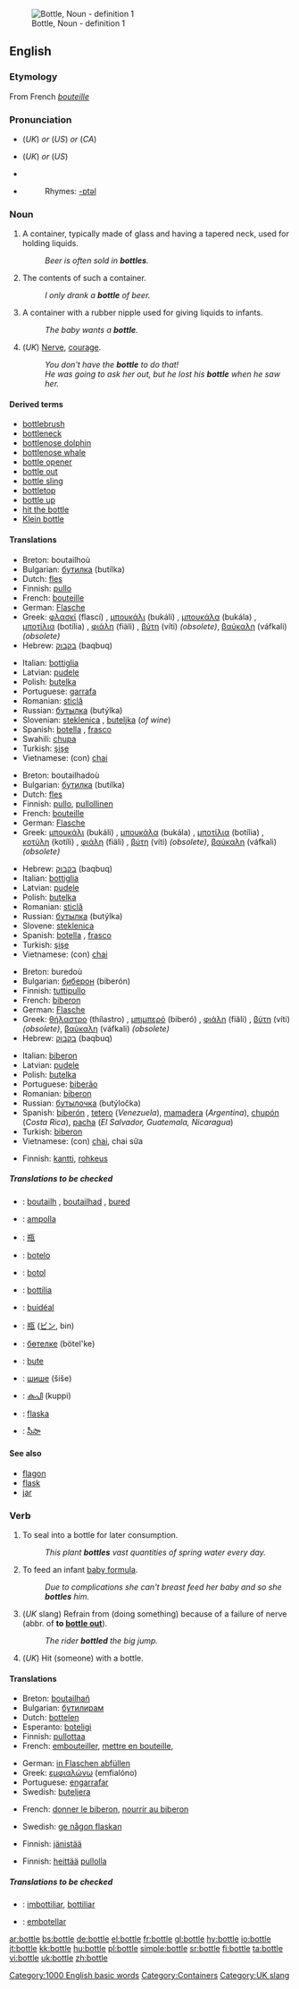 [[Image:Beaujolais Nouveau bottle.jpg|thumb|Bottle, Noun - definition 1]]
==English==

===Etymology===
From French ''[[bouteille]]''

===Pronunciation===
*{{IPA|/ˈbɒt(ə)l/}} (''UK'') ''or'' {{IPA|/ˈbɑt(ə)l/}} (''US'') ''or'' {{IPA|/ˈbɑɾ(ə)l/}} (''CA'')
*{{SAMPA|/"bQt(@)l/}} (''UK'') ''or'' {{SAMPA|/"bAt(@)l/}} (''US'')
*{{audio|en-us-bottle.ogg|Audio (US)}}
*{{audio|en-ca-bottle.ogg|Audio (CA)}}
*:Rhymes: [[Rhymes:English:-ɒtəl|-ɒtəl]]

===Noun===
{{en-noun}}

# A container, typically made of glass and having a tapered neck, used for holding liquids.
#: ''Beer is often sold in '''bottles'''.''
# The contents of such a container.
#: ''I only drank a '''bottle''' of beer.''
# A container with a rubber nipple used for giving liquids to infants.
#: ''The baby wants a '''bottle'''.''
# (''UK'') [[Nerve]], [[courage]].
#: ''You don't have the '''bottle''' to do that!''
#: ''He was going to ask her out, but he lost his '''bottle''' when he saw her.''

====Derived terms====
* [[bottlebrush]]
* [[bottleneck]]
* [[bottlenose dolphin]]
* [[bottlenose whale]]
* [[bottle opener]]
* [[bottle out]]
* [[bottle sling]]
* [[bottletop]]
* [[bottle up]]
* [[hit the bottle]]
* [[Klein bottle]]

====Translations====
{{trans-top|A container, typically made of glass and having a tapered neck, used for holding liquids}}
*Breton: boutailhoù {{p}}
*Bulgarian: [[бутилка]] (butílka) {{f}}
*Dutch: [[fles]] {{f}}
*Finnish: [[pullo]]
*French: [[bouteille]] {{f}}
*German: [[Flasche]] {{f}}
*Greek: [[φλασκί]] (flascí) {{n}}, [[μπουκάλι]] (bukáli) {{n}}, [[μπουκάλα]] (bukála) {{f}}, [[μποτίλια]] (botília) {{f}}, [[φιάλη]] (fiäli) {{f}}, [[βύτη]] (víti) {{f}} ''(obsolete)'', [[βαύκαλη]] (váfkali) {{f}} ''(obsolete)''
*Hebrew: [[בקבוק]] (baqbuq) {{m}}
{{trans-mid}}
*Italian: [[bottiglia]] {{f}}
*Latvian: [[pudele]] {{f}}
*Polish: [[butelka]] {{f}}
*Portuguese: [[garrafa]] {{f}}
*Romanian: [[sticlă]]
*Russian: [[бутылка]] (butýlka) {{f}}
*Slovenian: [[steklenica]] {{f}}, [[buteljka]] {{f}} (''of wine'')
*Spanish: [[botella]] {{f}}, [[frasco]] {{m}}
*Swahili: [[chupa]]
*Turkish: [[şişe]]
*Vietnamese: (con) [[chai]]
{{trans-bottom}}

{{trans-top|The contents of such a container}}
*Breton: boutailhadoù {{p}}
*Bulgarian: [[бутилка]] (butílka) {{f}}
*Dutch: [[fles]] {{f}}
*Finnish: [[pullo]], [[pullollinen]]
*French: [[bouteille]] {{f}}
*German: [[Flasche]] {{f}}
*Greek: [[μπουκάλι]] (bukáli) {{n}}, [[μπουκάλα]] (bukála) {{f}}, [[μποτίλια]] (botília) {{f}}, [[κοτύλη]] (kotíli) {{f}}, [[φιάλη]] (fiäli) {{f}}, [[βύτη]] (víti) {{f}} ''(obsolete)'', [[βαύκαλη]] (váfkali) {{f}} ''(obsolete)''
{{trans-mid}}
*Hebrew: [[בקבוק]] (baqbuq) {{m}}
*Italian: [[bottiglia]] {{f}}
*Latvian: [[pudele]] {{f}}
*Polish: [[butelka]] {{f}}
*Romanian: [[sticlă]]
*Russian: [[бутылка]] (butýlka) {{f}}
*Slovene: [[steklenica]] {{f}}
*Spanish: [[botella]] {{f}}, [[frasco]] {{m}}
*Turkish: [[şişe]]
*Vietnamese: (con) [[chai]]
{{trans-bottom}}

{{trans-top|A container with a rubber nipple used for giving liquids to infants}}
*Breton: buredoù {{p}}
*Bulgarian: [[биберон]] (biberón) {{m}}
*Finnish: [[tuttipullo]]
*French: [[biberon]] {{m}}
*German: [[Flasche]] {{f}}
*Greek: [[θήλαστρο]] (thílastro) {{n}}, [[μπιμπερό]] (biberó) {{n}}, [[φιάλη]] (fiäli) {{f}}, [[βύτη]] (víti) {{f}} ''(obsolete)'', [[βαύκαλη]] (váfkali) {{f}} ''(obsolete)''
*Hebrew: [[בקבוק]] (baqbuq) {{m}}
{{trans-mid}}
*Italian: [[biberon]] {{m}}
*Latvian: [[pudele]] {{f}}
*Polish: [[butelka]] {{f}}
*Portuguese: [[biberão]] {{m}}
*Romanian: [[biberon]]
*Russian: [[бутылочка]] (butýločka) {{f}}
*Spanish: [[biberón]] {{m}}, [[tetero]] {{m}} (''Venezuela''), [[mamadera]] {{f}} (''Argentina''), [[chupón]] {{m}} (''Costa Rica''), [[pacha]] {{f}} (''El Salvador, Guatemala, Nicaragua'')
*Turkish: [[biberon]]
*Vietnamese: (con) [[chai]], chai sữa
{{trans-bottom}}

{{trans-top|Nerve, courage}}
*Finnish: [[kantti]], [[rohkeus]]
{{trans-mid}}
{{trans-bottom}}

=====Translations to be checked=====
{{checktrans}}
{{top}}
*{{ttbc|Breton}}: [[boutailh]] {{f}}, [[boutailhad]] {{f}}, [[bured]] {{f}}
*{{ttbc|Catalan}}: [[ampolla]] {{f}}
*{{ttbc|CJKV Characters}}: [[瓶]]
*{{ttbc|Esperanto}}: [[botelo]]
*{{ttbc|Indonesian}}: [[botol]]
*{{ttbc|Interlingua}}: [[bottilia]]
*{{ttbc|Irish}}: [[buidéal]]
*{{ttbc|Japanese}}: [[瓶]] ([[ビン]], bin)
*{{ttbc|Kazakh}}: [[бөтелке]] (bötel'ke)
{{mid}}
*{{ttbc|Kuna}}: [[bute]]
*{{ttbc|Macedonian}}: [[шише]] (šiše)
*{{ttbc|Malayalam}}: [[കുപി]] (kuppi)
*{{ttbc|Swedish}}: [[flaska]]
*{{ttbc|Telugu}}: [[సీసా]]
{{bottom}}

====See also====
*[[flagon]]
*[[flask]]
*[[jar]]

===Verb===
{{en-verb|bottl|ing}}

# To seal into a bottle for later consumption.
#: ''This plant '''bottles''' vast quantities of spring water every day.''
# {{UK}} To feed an infant [[baby formula]].
#: ''Due to complications she can't breast feed her baby and so she '''bottles''' him.''
# (''UK'' slang) Refrain from (doing something) because of a failure of nerve (abbr. of '''to [[bottle out]]''').
#: ''The rider '''bottled''' the big jump.''
# (''UK'') Hit (someone) with a bottle.

====Translations====
{{trans-top|To seal into a bottle for later consumption}}
*Breton: [[boutailhañ]]
*Bulgarian: [[бутилирам]]
*Dutch: [[bottelen]]
*Esperanto: [[boteligi]]
*Finnish: [[pullottaa]]
*French: [[embouteiller]], [[mettre en bouteille]],
{{trans-mid}}
*German: [[in Flaschen abfüllen]]
*Greek: [[εμφιαλώνω]] (emfialóno)
*Portuguese: [[engarrafar]]
*Swedish: [[buteljera]]
{{trans-bottom}}

{{trans-top|To feed an infant baby formula}}
*French: [[donner le biberon]], [[nourrir au biberon]]
{{trans-mid}}
*Swedish: [[ge någon flaskan]]
{{trans-bottom}}

{{trans-top|Refrain from (doing something) because of a failure of nerve}}
*Finnish: [[jänistää]]
{{trans-mid}}
{{trans-bottom}}

{{trans-top|Hit (someone) with a bottle}}
*Finnish: [[heittää]] [[pullolla]]
{{trans-mid}}
{{trans-bottom}}

=====Translations to be checked=====
{{checktrans}}
{{top}}
*{{ttbc|Interlingua}}: [[imbottiliar]], [[bottiliar]]
{{mid}}
*{{ttbc|Spanish}}: [[embotellar]]
{{bottom}}

[[Category:1000 English basic words]]
[[Category:Containers]]
[[Category:UK slang]]

[[ar:bottle]]
[[bs:bottle]]
[[de:bottle]]
[[el:bottle]]
[[fr:bottle]]
[[gl:bottle]]
[[hy:bottle]]
[[io:bottle]]
[[it:bottle]]
[[kk:bottle]]
[[hu:bottle]]
[[pl:bottle]]
[[simple:bottle]]
[[sr:bottle]]
[[fi:bottle]]
[[ta:bottle]]
[[vi:bottle]]
[[uk:bottle]]
[[zh:bottle]]
